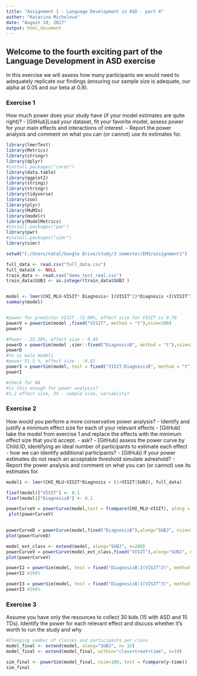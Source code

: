 ```yaml
---
title: "Assignment 1 - Language Development in ASD - part 4"
author: "Katarina Michelova"
date: "August 10, 2017"
output: html_document
---
```



## Welcome to the fourth exciting part of the Language Development in ASD exercise

In this exercise we will assess how many participants we would need to adequately replicate our findings (ensuring our sample size is adequate, our alpha at 0.05 and our beta at 0.8).

### Exercise 1

How much power does your study have (if your model estimates are quite right)?
- [GitHub]Load your dataset, fit your favorite model, assess power for your main effects and interactions of interest.
- Report the power analysis and comment on what you can (or cannot) use its estimates for.
```r
library(lmerTest)
library(Metrics)
library(stringr)
library(dplyr)
#install.packages("caret")
library(data.table)
library(ggplot2)
library(stringi)
library(stringr)
library(tidyverse)
library(zoo)
library(plyr)
library(MuMIn)
library(modelr)
library(ModelMetrics)
#install.packages("pwr")
library(pwr)
#install.packages("simr")
library(simr)

setwd("C:/Users/natal/Google Drive/study/3 semester/EM3/assignment1")

```


```r

full_data <- read.csv("full_data.csv")
full_data$X <- NULL
train_data <- read.csv("demo_test_real.csv")
train_data$SUBJ <- as.integer(train_data$SUBJ )


model <- lmer(CHI_MLU~VISIT* Diagnosis+ I(VISIT^2)*Diagnosis +I(VISIT^3)* Diagnosis +(1|SUBJ), full_data)
summary(model)


#power for predictor VISIT -72.00%, effect size for VISIT is 0.78 
powerV = powerSim(model ,fixed("VISIT", method = "t"),nsim=200)
powerV

#Power - 25.50%, effect size - 0.49 
powerD = powerSim(model ,simr::fixed("DiagnosisB", method = "t"),nsim=200)
powerD
#tu si mala model1
#power 51.5 %, effect size - -0.81
powerI = powerSim(model, test = fixed("VISIT:DiagnosisB", method = "t"),nsim=200)
powerI 

#check for NA
#is this enough for power analysis?
#1.2 effect size, 35 - sample size, variabilty?

```


### Exercise 2

How would you perform a more conservative power analysis?
- Identify and justify a minimum effect size for each of your relevant effects
- [GitHub] take the model from exercise 1 and replace the effects with the minimum effect size that you'd accept. - ask?
- [GitHub] assess the power curve by Child.ID, identifying an ideal number of participants to estimate each effect - how we can identify additional participants?
- [GitHub] if your power estimates do not reach an acceptable threshold simulate adreshold?
- Report the power analysis and comment on what you can (or cannot) use its estimates for.

```r

model1 <- lmer(CHI_MLU~VISIT*Diagnosis + (1+VISIT|SUBJ), full_data)

fixef(model)["VISIT"] <- 0.1
fixef(model)["DiagnosisB"] <- 0.1

powerCurveV = powerCurve(model,test = fcompare(CHI_MLU~VISIT), along =  "SUBJ", nsim=100)
 plot(powerCurveV)

 
powerCurveD = powerCurve(model,fixed("DiagnosisB"),along="SUBJ", nsim=200)
plot(powerCurveD)

model_ext_class <- extend(model, along="SUBJ", n=200)
powerCurveV = powerCurve(model_ext_class,fixed("VISIT"),along="SUBJ", nsim=200)
plot(powerCurveV)

powerI2 = powerSim(model, test = fixed("DiagnosisB:I(VISIT^2)", method = "t"),nsim=2)
powerI2 #100%

powerI3 = powerSim(model, test = fixed("DiagnosisB:I(VISIT^3)", method = "t"),nsim=2)
powerI3 #100%

```



### Exercise 3

Assume you have only the resources to collect 30 kids (15 with ASD and 15 TDs). Identify the power for each relevant effect and discuss whether it's worth to run the study and why

```r
#Changing number of classes and participants per class
model_final <- extend(model, along="SUBJ", n= 15)
model_final <- extend(model_final, within="class+treat+time", n=10)

sim_final <- powerSim(model_final, nsim=100, test = fcompare(y~time))
sim_final


```


